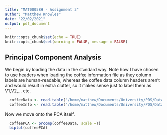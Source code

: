 ```yaml
---
title: "MAT00058H - Assignment 3"
author: "Matthew Knowles"
date: "22/02/2021"
output: pdf_document
---
```


```r
knitr::opts_chunk$set(echo = TRUE)
knitr::opts_chunk$set(warning = FALSE, message = FALSE) 
```

## Principal Component Analysis

We begin by loading the data in the standard way. Note how I have chosen to use headers when loading the coffee information file as they column labels are human-readable, whereas the coffee data column headers aren't and would result in extra clutter, so it makes sense just to label them as V1,V2,... etc.

```r
  coffeeData <- read.table("/home/matthew/Documents/University/PDS/Datasets/coffee-origin.txt")
  coffeeInfo <- read.table("/home/matthew/Documents/University/PDS/Datasets/origin-info.txt", header = T)
```

Now we move onto the PCA itself.

```r
  coffeePCA <- prcomp(coffeeData, scale =T)
  biplot(coffeePCA)
```




























